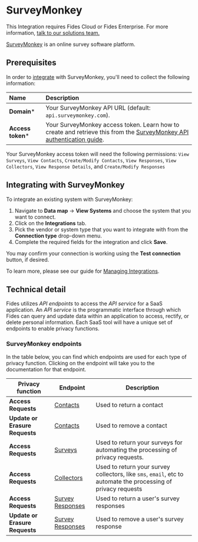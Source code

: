 
# SurveyMonkey

<Callout emoji=""> This Integration requires Fides Cloud or Fides Enterprise. For more information, [talk to our solutions team.](https://ethyca.com/book-demo?utm_source=docs-site) </Callout>

[SurveyMonkey](https://www.surveymonkey.com/) is an online survey software platform.

## Prerequisites

In order to [integrate](/user-guides/integrations) with SurveyMonkey, you'll need to collect the following information:

| Name                       | Description                                                                                                                             |
| :------------------------- | :-------------------------------------------------------------------------------------------------------------------------------------- |
| **Domain***                | Your SurveyMonkey API URL (default: `api.surveymonkey.com`). |
| **Access token***             | Your SurveyMonkey access token. Learn how to create and retrieve this from the [SurveyMonkey API authentication guide](https://api.surveymonkey.com/v3/docs?shell#authentication). |

<Callout emoji="" type="info"> Your SurveyMonkey access token will need the following permissions: `View Surveys`, `View Contacts`, `Create/Modify Contacts`, `View Responses`, `View Collectors`, `View Response Details`, and `Create/Modify Responses`</Callout>

## Integrating with SurveyMonkey
To integrate an existing system with SurveyMonkey:

1. Navigate to **Data map** → **View Systems** and choose the system that you want to connect.
2. Click on the **Integrations** tab.
3. Pick the vendor or system type that you want to integrate with from the **Connection type** drop-down menu.
4. Complete the required fields for the integration and click **Save**. 

You may confirm your connection is working using the **Test connection** button, if desired.

To learn more, please see our guide for [Managing Integrations](/user-guides/integrations/manage-integrations).

## Technical detail 

Fides utilizes _API endpoints_ to access the _API service_ for a SaaS application. An _API service_ is the programmatic interface through which Fides can query and update data within an application to access, rectify, or delete personal information. Each SaaS tool will have a unique set of endpoints to enable privacy functions. 

### SurveyMonkey endpoints
In the table below, you can find which endpoints are used for each type of privacy function. Clicking on the endpoint will take you to the documentation for that endpoint.

| Privacy function | Endpoint | Description |
|----|----|----|
| **Access Requests**            | [Contacts](https://api.surveymonkey.com/v3/docs?shell#api-endpoints-get-contacts) | Used to return a contact |
| **Update or Erasure Requests** | [Contacts](https://api.surveymonkey.com/v3/docs?shell#api-endpoints-get-contacts-id-) | Used to remove a contact |
| **Access Requests**            | [Surveys](https://api.surveymonkey.com/v3/docs?shell#api-endpoints-get-surveys) | Used to return your surveys for automating the processing of privacy requests. |
| **Access Requests**            | [Collectors](https://api.surveymonkey.com/v3/docs?shell#api-endpoints-get-surveys-id-collectors) | Used to return your survey collectors, like `sms`, `email`, etc to automate the processing of privacy requests |
| **Access Requests**            | [Survey Responses](https://api.surveymonkey.com/v3/docs?shell#api-endpoints-get-collectors-id-responses-bulk) | Used to return a user's survey responses|
| **Update or Erasure Requests** | [Survey Responses](https://api.surveymonkey.com/v3/docs?shell#api-endpoints-get-collectors-collector_id-responses-response_id-) | Used to remove a user's survey response |
